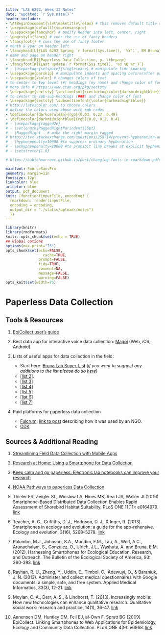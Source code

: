 ```yaml
---
title: "LAS 6292: Week 12 Notes"
date: "updated: `r Sys.Date()`"
header-includes:
- \AtBeginDocument{\let\maketitle\relax} # this removes default title section
- \usepackage[default]{sourcesanspro}
- \usepackage{fancyhdr} # modify header into left, center, right
- \pagestyle{fancy} # cues the use of fancy headers
- \fancyfoot{} # cues the use of fancy footer
# month & year on header left
- \fancyhead[L]{LAS 6292 Spring `r format(Sys.time(), '%Y')`, EM Bruna} 
# name and page on header right
- \fancyhead[R]{Paperless Data Collection, p. \thepage} 
- \fancyfoot[R]{Last update `r format(Sys.time(), '%d %B %Y')`}
# - \usepackage{setspace}{singlespace} # manipulate line spacing 
- \usepackage{parskip} # manipulate indents and spacing before/after paragra phs 
- \usepackage{xcolor} # changes colors of text
# to center to top level (#) headings (my name) and change color of font
# more info # https://www.ctan.org/pkg/sectsty
- \usepackage{sectsty} \sectionfont{\centering\color{darkmidnightblue}}
# to center to sub-sub-headings (###) and change color of font
- \usepackage{sectsty} \subsectionfont{\color{darkmidnightblue}}
# http://latexcolor.com/ to choose colors
# define the colors used above with rgb codes
- \definecolor{darkcerulean}{rgb}{0.03, 0.27, 0.49}
- \definecolor{darkmidnightblue}{rgb}{0.0, 0.2, 0.4}
# - \usepackage{ragged2e}
# - \setlength\RaggedRightParindent{15pt}
# - \RaggedRight - # make the right margin ragged
# https://tex.stackexchange.com/questions/258714/prevent-hyphenation-across-lines-enforce-right-margin
# - \hyphenpenalty=10000 #to suppress ordinary hyphenation
# - \exhyphenpenalty=10000 #to prohibit line breaks at explicit hyphens.
# - \setstretch{1.0}

# https://babichmorrowc.github.io/post/changing-fonts-in-rmarkdown-pdfs/

mainfont: SourceSansPro
geometry: margin=1in
fontsize: 12pt
linkcolor: blue
urlcolor: blue
output: pdf_document
knit: (function(inputFile, encoding) {
  rmarkdown::render(inputFile,
  encoding = encoding,
  output_dir = "./static/uploads/notes")
  })
---
```



```r
library(knitr)
library(rmdformats)
knitr::opts_chunk$set(echo = TRUE)
## Global options
options(max.print="75")
opts_chunk$set(echo=FALSE,
	             cache=TRUE,
               prompt=FALSE,
               tidy=TRUE,
               comment=NA,
               message=FALSE,
               warning=FALSE)
opts_knit$set(width=75)
```
# Paperless Data Collection

## Tools & Resources

1. [EpiCollect user's guide](https://docs.epicollect.net/)

2. Best data app for interactive voice data collection: [Magpi](https://www.magpi.com/blog/interactive-data-collection) (Web, iOS, Android)

3. Lists of useful apps for data collection in the field: 

    * Start here: [Bruna Lab Super-List](https://brunalab.github.io/apps_for_fieldwork/) _(if you want to suggest any additions to the list please do so [here](https://github.com/BrunaLab/apps_for_fieldwork/issues))_
    * [[list 2]](https://www.teamscopeapp.com/mobile-data-collection-guide/7-mobile-data-collection-apps-for-field-research). 
    * [[list 3]](https://www.researchgate.net/post/Please-could-you-indicate-some-useful-android-apps-for-Ecology-Forestry-or-Environment)
    * [[list 4]](https://writingfornature.wordpress.com/2012/08/17/tools-for-the-modern-primate-apps-for-field-work/)
    * [[list 5]](https://ayrnstories.wordpress.com/2017/08/09/apps-in-ecological-research/)
    * [[list 6]](https://www.commonsense.org/education/top-picks/excellent-ecology-and-environmental-science-apps-games-and-websites)
    * [[list 7]](https://www.researchgate.net/post/What_essential_android_apps_should_a_field_biologist_know_about)




1. Paid platforms for paperless data collection

    * [Fulcrum](https://www.fulcrumapp.com/); [link to post](https://gadgets360.com/science/features/fulcrum-app-science-fieldwork-data-collection-2294662) describing how it was used by an NGO.
    * [ODK](https://getodk.org)

## Sources & Additional Reading


1. [Streamlining Field Data Collection with Mobile Apps](https://eos.org/science-updates/streamlining-field-data-collection-mobile-apps)

1. [Research at Home: Using a Smartphone for Data Collection](https://www.societyforscience.org/research-at-home/using-smartphone-for-data-collection/)  
1. [Keep calm and go paperless: Electronic lab notebooks can improve your research](https://openworking.wordpress.com/2019/07/05/keep-calm-and-go-paperless-electronic-lab-notebooks-can-improve-your-research/)

1. [NOAA Pathways to paperless Data Collection](https://www.fisheries.noaa.gov/feature-story/pathway-paperless-data-collection)

1. Thieler ER, Zeigler SL, Winslow LA, Hines MK, Read JS, Walker JI (2016) Smartphone-Based Distributed Data Collection Enables Rapid Assessment of Shorebird Habitat Suitability. PLoS ONE 11(11): e0164979. [link](https://doi.org/10.1371/journal.pone.0164979)

1. Teacher, A. G., Griffiths, D. J., Hodgson, D. J., & Inger, R. (2013). Smartphones in ecology and evolution: a guide for the app-rehensive. Ecology and evolution, 3(16), 5268–5278. [link](https://doi.org/10.1002/ece3.888)

1. Palumbo, M.J., Johnson, S.A., Mundim, F.M., Lau, A., Wolf, A.C., Arunachalam, S., Gonzalez, O., Ulrich, J.L., Washuta, A. and Bruna, E.M. (2012), Harnessing Smartphones for Ecological Education, Research, and Outreach. The Bulletin of the Ecological Society of America, 93: 390-393.  [link](https://esajournals.onlinelibrary.wiley.com/doi/10.1890/0012-9623-93.4.390)

1. Rayhan, R. U., Zheng, Y., Uddin, E., Timbol, C., Adewuyi, O., & Baraniuk, J. N. (2013). Administer and collect medical questionnaires with Google documents: a simple, safe, and free system. Applied Medical Informatics, 33(3), 12-21. [link](https://www.ncbi.nlm.nih.gov/pmc/articles/PMC3884902/) 

1. Moylan, C. A., Derr, A. S., & Lindhorst, T. (2013). Increasingly mobile: How new technologies can enhance qualitative research. Qualitative social work: research and practice, 14(1), 36-47. [link](https://journals.sagepub.com/doi/10.1177/1473325013516988)

1. Aanensen DM, Huntley DM, Feil EJ, al-Own F, Spratt BG (2009) EpiCollect: Linking Smartphones to Web Applications for Epidemiology, Ecology and Community Data Collection. PLoS ONE 4(9): e6968. [link](https://journals.plos.org/plosone/article?id=10.1371/journal.pone.0006968)


